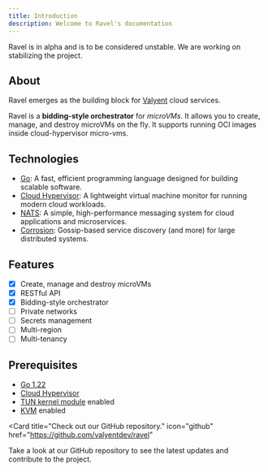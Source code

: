 ```yaml
---
title: Introduction
description: Welcome to Ravel's documentation
---
```


<Warning>
  Ravel is in alpha and is to be considered unstable. We are working on stabilizing the project.
</Warning>

## About

Ravel emerges as the building block for [Valyent](https://valyent.dev) cloud services.

Ravel is a **bidding-style orchestrator** for _microVMs_. It allows you to create, manage, and destroy microVMs on the fly. It supports running OCI images inside cloud-hypervisor micro-vms.



## Technologies

- [Go](https://golang.org/): A fast, efficient programming language designed for building scalable software.
- [Cloud Hypervisor](https://github.com/cloud-hypervisor/cloud-hypervisor): A lightweight virtual machine monitor for running modern cloud workloads.
- [NATS](https://nats.io/): A simple, high-performance messaging system for cloud applications and microservices.
- [Corrosion](https://github.com/superfly/corrosion): Gossip-based service discovery (and more) for large distributed systems.

## Features

- [x] Create, manage and destroy microVMs
- [x] RESTful API
- [x] Bidding-style orchestrator
- [ ] Private networks
- [ ] Secrets management
- [ ] Multi-region
- [ ] Multi-tenancy

## Prerequisites

- [Go 1.22](https://golang.org/dl/)
- [Cloud Hypervisor](https://github.com/cloud-hypervisor/cloud-hypervisor)
- [TUN kernel module](https://en.wikipedia.org/wiki/TUN/TAP) enabled
- [KVM](https://fr.wikipedia.org/wiki/Kernel-based_Virtual_Machine) enabled

<Card
  title="Check out our GitHub repository."
  icon="github"
  href="https://github.com/valyentdev/ravel"
>
  Take a look at our GitHub repository to see the latest updates and contribute to the project.
</Card>